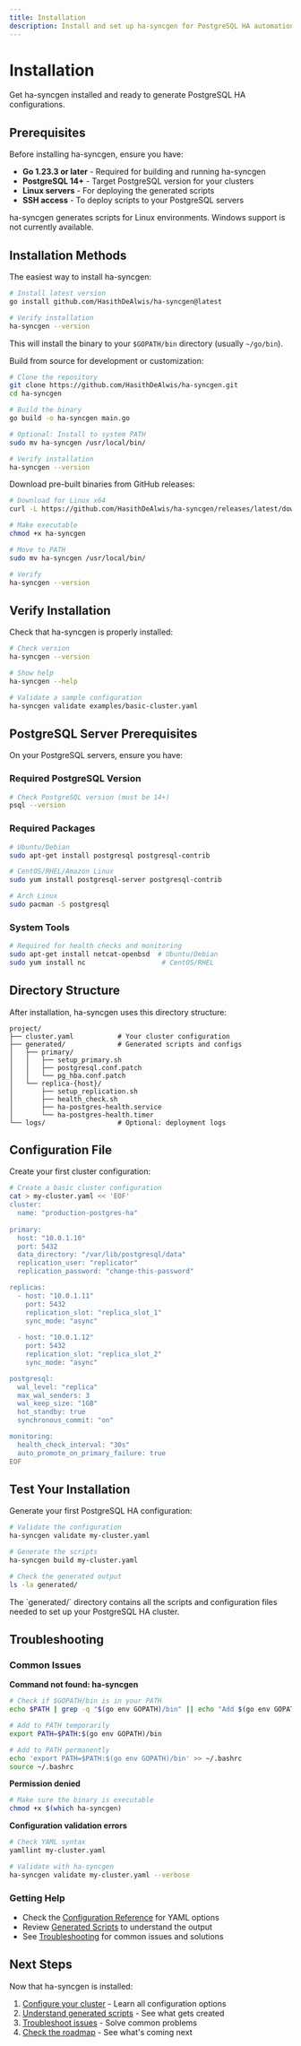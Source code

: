 ```yaml
---
title: Installation
description: Install and set up ha-syncgen for PostgreSQL HA automation
---
```



# Installation

Get ha-syncgen installed and ready to generate PostgreSQL HA configurations.

## Prerequisites

Before installing ha-syncgen, ensure you have:

- **Go 1.23.3 or later** - Required for building and running ha-syncgen
- **PostgreSQL 14+** - Target PostgreSQL version for your clusters
- **Linux servers** - For deploying the generated scripts
- **SSH access** - To deploy scripts to your PostgreSQL servers

<Callout type="warning">
  ha-syncgen generates scripts for Linux environments. Windows support is not currently available.
</Callout>

## Installation Methods

<Tabs>
<Tab value="go-install" label="Go Install (Recommended)">

The easiest way to install ha-syncgen:

```bash
# Install latest version
go install github.com/HasithDeAlwis/ha-syncgen@latest

# Verify installation
ha-syncgen --version
```

This will install the binary to your `$GOPATH/bin` directory (usually `~/go/bin`).

</Tab>

<Tab value="source" label="From Source">

Build from source for development or customization:

```bash
# Clone the repository
git clone https://github.com/HasithDeAlwis/ha-syncgen.git
cd ha-syncgen

# Build the binary
go build -o ha-syncgen main.go

# Optional: Install to system PATH
sudo mv ha-syncgen /usr/local/bin/

# Verify installation
ha-syncgen --version
```

</Tab>

<Tab value="download" label="Binary Download">

Download pre-built binaries from GitHub releases:

```bash
# Download for Linux x64
curl -L https://github.com/HasithDeAlwis/ha-syncgen/releases/latest/download/ha-syncgen-linux-amd64 -o ha-syncgen

# Make executable
chmod +x ha-syncgen

# Move to PATH
sudo mv ha-syncgen /usr/local/bin/

# Verify
ha-syncgen --version
```

</Tab>
</Tabs>

## Verify Installation

Check that ha-syncgen is properly installed:

```bash
# Check version
ha-syncgen --version

# Show help
ha-syncgen --help

# Validate a sample configuration
ha-syncgen validate examples/basic-cluster.yaml
```

## PostgreSQL Server Prerequisites

On your PostgreSQL servers, ensure you have:

### Required PostgreSQL Version
```bash
# Check PostgreSQL version (must be 14+)
psql --version
```

### Required Packages
```bash
# Ubuntu/Debian
sudo apt-get install postgresql postgresql-contrib

# CentOS/RHEL/Amazon Linux
sudo yum install postgresql-server postgresql-contrib

# Arch Linux
sudo pacman -S postgresql
```

### System Tools
```bash
# Required for health checks and monitoring
sudo apt-get install netcat-openbsd  # Ubuntu/Debian
sudo yum install nc                   # CentOS/RHEL
```

## Directory Structure

After installation, ha-syncgen uses this directory structure:

```
project/
├── cluster.yaml           # Your cluster configuration
├── generated/             # Generated scripts and configs
│   ├── primary/
│   │   ├── setup_primary.sh
│   │   ├── postgresql.conf.patch
│   │   └── pg_hba.conf.patch
│   └── replica-{host}/
│       ├── setup_replication.sh
│       ├── health_check.sh
│       ├── ha-postgres-health.service
│       └── ha-postgres-health.timer
└── logs/                  # Optional: deployment logs
```

## Configuration File

Create your first cluster configuration:

```bash
# Create a basic cluster configuration
cat > my-cluster.yaml << 'EOF'
cluster:
  name: "production-postgres-ha"
  
primary:
  host: "10.0.1.10"
  port: 5432
  data_directory: "/var/lib/postgresql/data"
  replication_user: "replicator"
  replication_password: "change-this-password"

replicas:
  - host: "10.0.1.11"
    port: 5432
    replication_slot: "replica_slot_1"
    sync_mode: "async"
    
  - host: "10.0.1.12"
    port: 5432
    replication_slot: "replica_slot_2"
    sync_mode: "async"

postgresql:
  wal_level: "replica"
  max_wal_senders: 3
  wal_keep_size: "1GB"
  hot_standby: true
  synchronous_commit: "on"

monitoring:
  health_check_interval: "30s"
  auto_promote_on_primary_failure: true
EOF
```

## Test Your Installation

Generate your first PostgreSQL HA configuration:

```bash
# Validate the configuration
ha-syncgen validate my-cluster.yaml

# Generate the scripts
ha-syncgen build my-cluster.yaml

# Check the generated output
ls -la generated/
```

<Callout type="info">
  The `generated/` directory contains all the scripts and configuration files needed to set up your PostgreSQL HA cluster.
</Callout>

## Troubleshooting

### Common Issues

**Command not found: ha-syncgen**
```bash
# Check if $GOPATH/bin is in your PATH
echo $PATH | grep -q "$(go env GOPATH)/bin" || echo "Add $(go env GOPATH)/bin to PATH"

# Add to PATH temporarily
export PATH=$PATH:$(go env GOPATH)/bin

# Add to PATH permanently
echo 'export PATH=$PATH:$(go env GOPATH)/bin' >> ~/.bashrc
source ~/.bashrc
```

**Permission denied**
```bash
# Make sure the binary is executable
chmod +x $(which ha-syncgen)
```

**Configuration validation errors**
```bash
# Check YAML syntax
yamllint my-cluster.yaml

# Validate with ha-syncgen
ha-syncgen validate my-cluster.yaml --verbose
```

### Getting Help

- Check the [Configuration Reference](/docs/configuration) for YAML options
- Review [Generated Scripts](/docs/generated-scripts) to understand the output
- See [Troubleshooting](/docs/troubleshooting) for common issues and solutions

## Next Steps

Now that ha-syncgen is installed:

1. [Configure your cluster](/docs/configuration) - Learn all configuration options
2. [Understand generated scripts](/docs/generated-scripts) - See what gets created
3. [Troubleshoot issues](/docs/troubleshooting) - Solve common problems
4. [Check the roadmap](/docs/roadmap) - See what's coming next
